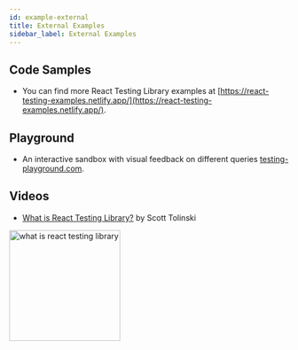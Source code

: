 ```yaml
---
id: example-external
title: External Examples
sidebar_label: External Examples
---
```


## Code Samples

- You can find more React Testing Library examples at
  [https://react-testing-examples.netlify.app/](https://react-testing-examples.netlify.app/).

## Playground

- An interactive sandbox with visual feedback on different queries
  [testing-playground.com](https://testing-playground.com).

## Videos

- [What is React Testing Library?](https://youtu.be/JKOwJUM4_RM) by Scott
  Tolinski

<a href="https://youtu.be/JKOwJUM4_RM">
  <img
    width="200px"
    alt="what is react testing library"
    src="https://img.youtube.com/vi/JKOwJUM4_RM/0.jpg"
    style={{marginLeft: 36}}
  />
</a>

